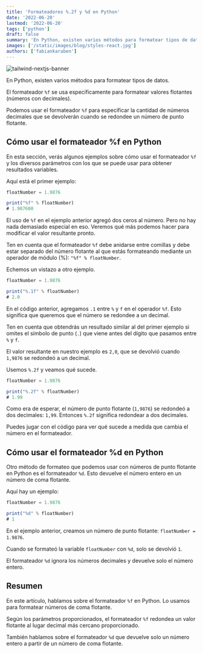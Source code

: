 ```yaml
---
title: 'Formateadores %.2f y %d en Python'
date: '2022-06-20'
lastmod: '2022-06-20'
tags: ['python']
draft: false
summary: 'En Python, existen varios métodos para formatear tipos de datos. El formateador `%f` se usa específicamente para formatear valores flotantes.'
images: ['/static/images/blog/styles-react.jpg']
authors: ['fabiankaraben']
---
```


![tailwind-nextjs-banner](/../static/images/blog/styles-react.jpg)

En Python, existen varios métodos para formatear tipos de datos. 

El formateador `%f` se usa específicamente para formatear valores flotantes (números con decimales). 

Podemos usar el formateador `%f` para especificar la cantidad de números decimales que se devolverán cuando se redondee un número de punto flotante.

## Cómo usar el formateador %f en Python

En esta sección, verás algunos ejemplos sobre cómo usar el formateador `%f` y los diversos parámetros con los que se puede usar para 
obtener resultados variables. 

Aquí está el primer ejemplo:

```javascript
floatNumber = 1.9876

print("%f" % floatNumber)
# 1.987600
```

El uso de `%f` en el ejemplo anterior agregó dos ceros al número. Pero no hay nada demasiado especial en eso. 
Veremos qué más podemos hacer para modificar el valor resultante pronto. 

Ten en cuenta que el formateador `%f` debe anidarse entre comillas y debe estar separado del número flotante 
al que estás formateando mediante un operador de módulo (%): `"%f" % floatNumber`. 

Echemos un vistazo a otro ejemplo.

```javascript
floatNumber = 1.9876

print("%.1f" % floatNumber)
# 2.0
```

En el código anterior, agregamos `.1` entre `%` y `f` en el operador `%f`. 
Esto significa que queremos que el número se redondee a un decimal. 

Ten en cuenta que obtendrás un resultado similar al del primer ejemplo si omites el símbolo de punto (`.`) 
que viene antes del dígito que pasamos entre `%` y `f`. 

El valor resultante en nuestro ejemplo es `2,0`, que se devolvió cuando `1,9876` se redondeó a un decimal. 

Usemos `%.2f` y veamos qué sucede.

```javascript
floatNumber = 1.9876

print("%.2f" % floatNumber)
# 1.99
```

Como era de esperar, el número de punto flotante (`1,9876`) se redondeó a dos decimales: `1,99`. 
Entonces `%.2f` significa redondear a dos decimales. 

Puedes jugar con el código para ver qué sucede a medida que cambia el número en el formateador.

## Cómo usar el formateador %d en Python

Otro método de formateo que podemos usar con números de punto flotante en Python es el formateador `%d`. 
Esto devuelve el número entero en un número de coma flotante. 

Aquí hay un ejemplo:

```javascript
floatNumber = 1.9876

print("%d" % floatNumber)
# 1
```

En el ejemplo anterior, creamos un número de punto flotante: `floatNumber = 1.9876`. 

Cuando se formateó la variable `floatNumber` con `%d`, solo se devolvió `1`. 

El formateador `%d` ignora los números decimales y devuelve solo el número entero.

## Resumen

En este artículo, hablamos sobre el formateador `%f` en Python. 
Lo usamos para formatear números de coma flotante. 

Según los parámetros proporcionados, el formateador `%f` redondea un valor flotante al 
lugar decimal más cercano proporcionado. 

También hablamos sobre el formateador `%d` que devuelve solo un número entero a partir de un número de coma flotante.

